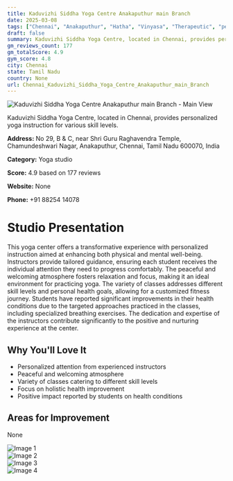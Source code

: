 ```yaml
---
title: Kaduvizhi Siddha Yoga Centre Anakaputhur main Branch
date: 2025-03-08
tags: ["Chennai", "Anakaputhur", "Hatha", "Vinyasa", "Therapeutic", "personalized instruction", "welcoming atmosphere", "Chennai"]  
draft: false
summary: Kaduvizhi Siddha Yoga Centre, located in Chennai, provides personalized yoga instruction for various skill levels.
gm_reviews_count: 177
gm_totalScore: 4.9
gym_score: 4.8
city: Chennai
state: Tamil Nadu
country: None
url: Chennai_Kaduvizhi_Siddha_Yoga_Centre_Anakaputhur_main_Branch
---
```


<div className="aspect-[16/9] relative my-8">
  <img 
    src="https://lh5.googleusercontent.com/p/AF1QipOxXhYcBid2n9x2COHRperXkFh45kgEdvWYTbOG=w1920-h1080-k-no"
    alt="Kaduvizhi Siddha Yoga Centre Anakaputhur main Branch - Main View"
    className="object-cover absolute inset-0 w-full h-full rounded-lg"
  />
</div>

Kaduvizhi Siddha Yoga Centre, located in Chennai, provides personalized yoga instruction for various skill levels.

**Address:** No 29, B & C, near Shri Guru Raghavendra Temple, Chamundeshwari Nagar, Anakaputhur, Chennai, Tamil Nadu 600070, India

**Category:** Yoga studio

**Score:** 4.9 based on 177 reviews

**Website:** None

**Phone:** +91 88254 14078

# Studio Presentation

This yoga center offers a transformative experience with personalized instruction aimed at enhancing both physical and mental well-being. Instructors provide tailored guidance, ensuring each student receives the individual attention they need to progress comfortably. The peaceful and welcoming atmosphere fosters relaxation and focus, making it an ideal environment for practicing yoga. The variety of classes addresses different skill levels and personal health goals, allowing for a customized fitness journey. Students have reported significant improvements in their health conditions due to the targeted approaches practiced in the classes, including specialized breathing exercises. The dedication and expertise of the instructors contribute significantly to the positive and nurturing experience at the center.



## Why You'll Love It

- Personalized attention from experienced instructors
- Peaceful and welcoming atmosphere
- Variety of classes catering to different skill levels
- Focus on holistic health improvement
- Positive impact reported by students on health conditions

## Areas for Improvement

None

<div className="grid grid-cols-1 xl:grid-cols-2 gap-4 my-8">
<div className="aspect-[4/3] relative"><img src="https://lh5.googleusercontent.com/p/AF1QipMMF8w1JJl_pAcH4Nm8B-TI_YIy_36r2WxfDK5t=w1920-h1080-k-no" alt="Image 1" className="object-cover absolute inset-0 w-full h-full rounded-lg" /></div>
<div className="aspect-[4/3] relative"><img src="https://lh5.googleusercontent.com/p/AF1QipPz0WEWSTKPAXSnXtREjYdqBhlHrRBhDND9KIoR=w1920-h1080-k-no" alt="Image 2" className="object-cover absolute inset-0 w-full h-full rounded-lg" /></div>
<div className="aspect-[4/3] relative"><img src="https://lh5.googleusercontent.com/p/AF1QipMbGnVnKvNIEkH2MrMfUoj1VyjQMr6S4VUHSwPs=w1920-h1080-k-no" alt="Image 3" className="object-cover absolute inset-0 w-full h-full rounded-lg" /></div>
<div className="aspect-[4/3] relative"><img src="https://lh5.googleusercontent.com/p/AF1QipPE6Qfib2CDkjfwTZU8gEtBBPU117A-VWqTI5RP=w1920-h1080-k-no" alt="Image 4" className="object-cover absolute inset-0 w-full h-full rounded-lg" /></div>
</div>